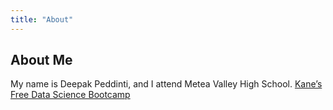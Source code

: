 ```yaml
---
title: "About"
---
```


## About Me
My name is Deepak Peddinti, and I attend Metea Valley High School.
[Kane's Free Data Science Bootcamp](https://bootcamp.davidkane.info)
